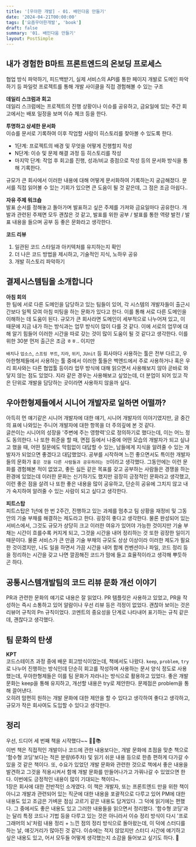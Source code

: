 ```yaml
---
title: '[우아한 개발] - 01. 배민다움 만들기'
date: '2024-04-21T00:00:00'
tags: ['요즘우아한개발', 'book']
draft: false
summary: '01. 배민다움 만들기'
layout: PostSimple
---
```


## 내가 경험한 B마트 프론트엔드의 온보딩 프로세스

협업 방식 파악하기, 피드백받기, 실제 서비스의 API를 통한 페이지 개발로 도메인 파악하기 등
파일럿 프로젝트를 통해 개발 사이클을 직접 경험해볼 수 있는 구조

**데일리 스크럼과 회고**  
데일리 스크럼에는 프로젝트의 진행 상황이나 이슈를 공유하고, 금요일에 있는 주간 회고에서는 배포 일정을 보며 이슈 체크 등을 한다.

**투명하고 상세한 문서화**  
이슈를 문서로 기록하여 이후 작업할 사람이 히스토리를 찾아볼 수 있도록 한다.

- 1단계: 프로젝트의 배경 및 무엇을 어떻게 진행할지 작성
- N단계: 이슈 및 문제 해결 과정 등 히스토리를 작성
- 마지막 단계: 작업 후 회고를 진행, 성과/비교 중점으로 작성
  등의 문서화 방식을 통해 기록한다.

규모가 큰 회사에서 이러한 내용에 대해 어떻게 문서화하여 기록하는지 궁금해졌다. 문서를 직접 읽어볼 수 있는 기회가 있으면 큰 도움이 될 것 같은데, 그 점은 조금 아쉽다..

**자유 주제 워크숍**  
발표 순서를 정해놓고 돌아가며 발표하고 싶은 주제를 가져와 금요일마다 공유한다. 개발과 관련된 주제면 모두 괜찮은 것 같고, 발표를 위한 공부 / 발표를 통한 역량 발전 / 발표 내용을 들으며 공부 등 좋은 문화라고 생각한다.

**코드 리뷰**

1. 일관된 코드 스타일과 아키텍처를 유지하는지 확인
2. 더 나은 코드 방법을 제시하고, 기술적인 지식, 노하우 공유
3. 개발 히스토리 파악하기

## 결제시스템팀을 소개합니다

**아침 회의**  
한 팀에 서로 다른 도메인을 담당하고 있는 팀들이 있어, 각 시스템의 개발자들이 출근시간보다 일찍 모여 아침 미팅을 하는 문화가 있다고 한다. 이를 통해 서로 다른 도메인을 이해하는 데 도움이 된다. 규모가 큰 회사라면 도메인이 세부적으로 나누어져 있고, 이 때문에 지금 내가 하는 방식과는 업무 방식이 많이 다를 것 같다. 이에 서로의 업무에 대해 알기 힘들어 이러한 시간을 따로 갖는 것이 많이 도움이 될 것 같다고 생각한다. 이를 위한 30분 먼저 출근은 조금 ㅎㅎ.. 이지만

`배치`나 `업소스`, `스프링 부트`, `지라`, `위키`, `JUnit` 등 회사마다 사용하는 툴은 전부 다르고, 우아한형제들에서 사용하는 툴 중에서 이러한 툴들은 백엔드에서 주로 사용하거나 혹은 우리 회사와는 다른 협업툴 등이라 업무 방식에 대해 읽으면서 사용해보지 않아 곧바로 와닿지 않는 점도 있었다. 지라 같은 경우는 사용해보고 싶었는데, 더 분업이 되어 있고 작은 단위로 개발을 담당하는 곳이라면 사용하지 않을까 싶다.

## 우아한형제들에서 시니어 개발자로 일하면 어떨까?

아득히 먼 얘기같은 시니어 개발자에 대한 얘기, 시니어 개발자의 이야기였지만, 글 중간의 표에 나와있는 주니어 개발자에 대한 항목을 더 주의깊에 본 것 같다.  
글쓴이는 시니어의 성장을 '주변에 주는 영향력'으로 정의하기로 했다는데, 이는 어느 정도 동의한다. 나 또한 취준을 할 때, 면접 등에서 나중에 어떤 모습의 개발자가 되고 싶냐고 했을 때, 어떤 질문에도 막힘없이 대답할 수 있는, 남들에게 지식을 알려줄 수 있는 개발자가 되었으면 좋겠다고 대답했었다. 공부를 시작하며 느낀 좋으면서도 특이한 개발자들의 문화가 `좋은 것을 다른 사람들과 공유하려는 것`이라고 생각했다. 그동안에는 이런 문화를 경험해본 적이 없었고, 좋든 싫든 같은 목표를 갖고 공부하는 사람들은 경쟁을 하는 환경에 있었는데 이러한 문화는 신기하기도 했지만 굉장히 긍정적인 문화라고 생각했고, 이런 좋은 점을 살려 나 또한 좋은 내용을 많이 공유하고, 단순히 공유에 그치지 않고 내가 숙지하여 알려줄 수 있는 사람이 되고 싶다고 생각한다.

**피트스탑**  
피트스탑은 1년에 한 번 2주간, 진행하고 있는 과제를 멈추고 팀 상황을 재정비 및 그동안의 기술 부채를 해결하는 제도라고 한다. 굉장히 좋다고 생각한다. 물론 완성되어 있는 서비스에서, 그것도 규모가 상당히 크고 이러한 여유가 있어야 가능한 것이지만 기술 부채는 시간이 흐를수록 커지게 되고, 그것을 시간을 내어 정리하는 것 또한 굉장한 일이기 때문이다. 물론 서비스가 큰 만큼 기술 부채의 규모도 상상 이상이라 이러한 제도가 필요한 것이겠지만, 나도 일을 하면서 가끔 시간을 내어 함께 컨벤션이나 파일, 코드 정리 등을 정리하는 시간을 갖고 나면 깔끔해진 코드가 맘에 들고 효율적이라고 생각해 뿌듯하곤 하다.

## 공통시스템개발팀의 코드 리뷰 문화 개선 이야기

PR과 관련한 문화의 얘기로 내용은 잘 읽었다. PR 템플릿은 사용하고 있었고, PR을 작성하는 즉시 소통하고 있어 알람이나 우선 리뷰 등은 걱정이 없었다. 괜찮아 보이는 것은 리뷰어 규칙의 Pn 규칙이었다. 코멘트의 중요성을 단계로 나타내어 표기하는 규칙 같은데, 괜찮다고 생각했다.

## 팀 문화의 탄생

**KPT**  
코드스테이츠 과정 중에 배운 회고방식이었는데, 책에서도 나왔다. `keep`, `problem`, `try`로 나누어 진행하는 방식인데 단순히 회고를 작성하며 사용하는 문서 양식 정도로 사용했는데, 우아한형제들은 이를 팀 문화가 자라나는 방식으로 활용하고 있었다. 좋은 개발 문화는 keep을 통해 유지하고, 개선할 내용은 try로 제안한다. 문제점은 problem을 통해 끌어낸다.  
오히려 맘편히 원하는 개발 문화에 대한 제안을 할 수 있다고 생각하여 좋다고 생각하고, 규모가 작은 회사여도 도입할 수 있다고 생각한다.

## 정리

우선, 드디어 세 번째 책을 시작했다~~ 🥳😊📚  
이번 책은 직접적인 개발이나 코드에 관한 내용보다는, 개발 문화에 초점을 맞춘 책으로 '함수형 코딩'보다는 적은 분량(6주차) 및 읽기 쉬운 내용 등으로 한층 편하게 다가갈 수 있을 것 같은 책이다. 또, 수요가 있었던 개발 문화와 관련한 것으로 책에서 좋은 내용을 발견하고 그것을 적용시켜서 함께 개발 문화를 만들어나가고 가꿔나갈 수 있었으면 한다. 이번에도 긍정적인 내용이 많이 기대되는 책이다~.  
1장은 회사에 대한 전반적인 소개였다. 이 책은 개발자, 또는 프론트엔드 만을 위한 책이 아니고 개발과 관련되어 있는 직군에 대한 내용을 포괄적으로 다루고 있어 PM에 대한 내용도 있고 조금은 가벼운 점심 고르기 같은 내용도 담겨있다. 그 덕에 읽기에는 편했다. 그 중에서도 좋은 내용도 있고 그러한 내용들을 읽으면서 정리했다. '함수형 코딩'과는 달리 특정 코드나 기법 등을 다루고 있는 것은 아니라서 이슈 정리 방식이 다시 '프로그래머의 뇌'처럼 내용 정리 + 느낀 점의 정리 방식으로 돌아왔는데, 이 덕에 스터디를 하는 날, 얘깃거리가 많아진 것 같다. 이슈에는 적지 않았지만 스터디 시간에 얘기하고 싶은 내용도 있고, 어서 모두들 어떻게 생각했는지 소감을 들어보고 싶기도 하다. 🤗
